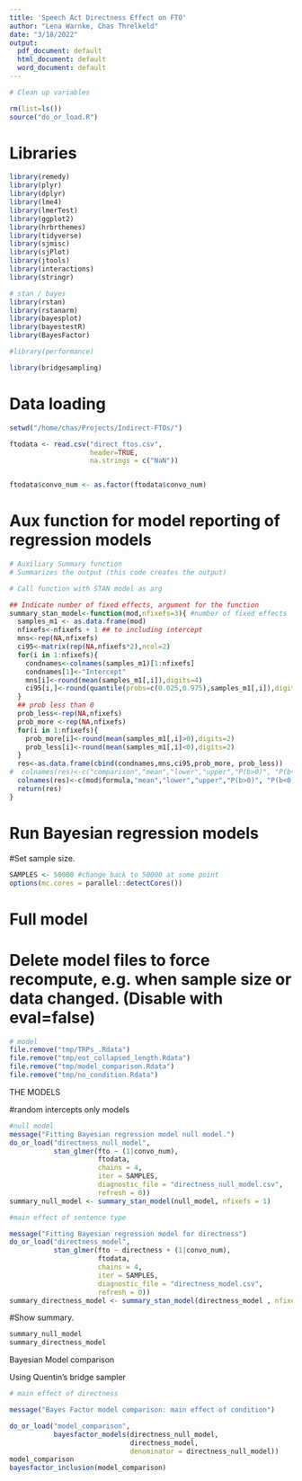 ```yaml
---
title: 'Speech Act Directness Effect on FTO' 
author: "Lena Warnke, Chas Threlkeld"
date: "3/18/2022"
output:
  pdf_document: default
  html_document: default
  word_document: default 
---
```


```r
# Clean up variables

rm(list=ls()) 
source("do_or_load.R")
```

# Libraries

```r

library(remedy)
library(plyr)
library(dplyr)
library(lme4)
library(lmerTest)
library(ggplot2)
library(hrbrthemes)
library(tidyverse)
library(sjmisc)
library(sjPlot)
library(jtools)
library(interactions)
library(stringr)

# stan / bayes
library(rstan)
library(rstanarm)
library(bayesplot)
library(bayestestR)
library(BayesFactor)

#library(performance)

library(bridgesampling)
```

# Data loading

```r
setwd("/home/chas/Projects/Indirect-FTOs/")

ftodata <- read.csv("direct_ftos.csv",
                    header=TRUE,
                    na.strings = c("NaN"))


ftodata$convo_num <- as.factor(ftodata$convo_num)

```
# Aux function for model reporting of regression models

```r
# Auxiliary Summary function
# Summarizes the output (this code creates the output)

# Call function with STAN model as arg

## Indicate number of fixed effects, argument for the function
summary_stan_model<-function(mod,nfixefs=3){ #number of fixed effects
  samples_m1 <- as.data.frame(mod)
  nfixefs<-nfixefs + 1 ## to including intercept
  mns<-rep(NA,nfixefs)
  ci95<-matrix(rep(NA,nfixefs*2),ncol=2)
  for(i in 1:nfixefs){
    condnames<-colnames(samples_m1)[1:nfixefs]
    condnames[1]<-"Intercept"
    mns[i]<-round(mean(samples_m1[,i]),digits=4) 
    ci95[i,]<-round(quantile(probs=c(0.025,0.975),samples_m1[,i]),digits=4)
  }
  ## prob less than 0
  prob_less<-rep(NA,nfixefs)
  prob_more <-rep(NA,nfixefs)
  for(i in 1:nfixefs){
    prob_more[i]<-round(mean(samples_m1[,i]>0),digits=2)
    prob_less[i]<-round(mean(samples_m1[,i]<0),digits=2)
  }
  res<-as.data.frame(cbind(condnames,mns,ci95,prob_more, prob_less))
#  colnames(res)<-c("comparison","mean","lower","upper","P(b>0)", "P(b<0)")
  colnames(res)<-c(mod$formula,"mean","lower","upper","P(b>0)", "P(b<0)")
  return(res)
}
```

# Run Bayesian regression models

#Set sample size.

```r
SAMPLES <- 50000 #change back to 50000 at some point
options(mc.cores = parallel::detectCores())

```
# Full model

# Delete model files to force recompute, e.g. when sample size or data changed. (Disable with eval=false)

```r

# model
file.remove("tmp/TRPs_.Rdata")
file.remove("tmp/eot_collapsed_length.Rdata")
file.remove("tmp/model_comparison.Rdata")
file.remove("tmp/no_condition.Rdata")
```

THE MODELS

#random intercepts only models

```r

#null model
message("Fitting Bayesian regression model null model.")
do_or_load("directness_null_model",
           stan_glmer(fto ~ (1|convo_num),
                      ftodata,
                      chains = 4,
                      iter = SAMPLES,
                      diagnostic_file = "directness_null_model.csv", 
                      refresh = 0))
summary_null_model <- summary_stan_model(null_model, nfixefs = 1)

#main effect of sentence type

message("Fitting Bayesian regression model for directness")
do_or_load("directness_model",
           stan_glmer(fto ~ directness + (1|convo_num), 
                      ftodata,
                      chains = 4,
                      iter = SAMPLES,
                      diagnostic_file = "directness_model.csv", 
                      refresh = 0))
summary_directness_model <- summary_stan_model(directness_model , nfixefs = 2)

```

#Show summary.

```r

summary_null_model
summary_directness_model

```

Bayesian Model comparison

Using Quentin's bridge sampler


```r

# main effect of directness

message("Bayes Factor model comparison: main effect of condition")

do_or_load("model_comparison",
           bayesfactor_models(directness_null_model,
                              directness_model,
                              denominator = directness_null_model))
model_comparison
bayesfactor_inclusion(model_comparison)

```